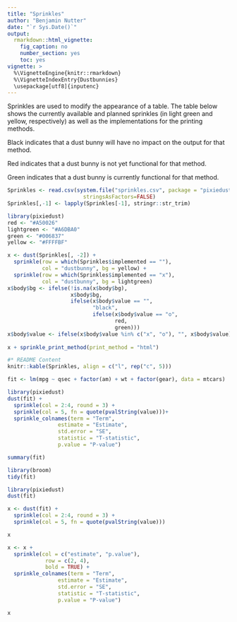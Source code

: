 ```yaml
---
title: "Sprinkles"
author: "Benjamin Nutter"
date: "`r Sys.Date()`"
output:
  rmarkdown::html_vignette:
    fig_caption: no
    number_section: yes
    toc: yes
vignette: >
  %\VignetteEngine{knitr::rmarkdown}
  %\VignetteIndexEntry{Dustbunnies}
  \usepackage[utf8]{inputenc}
---
```


Sprinkles are used to modify the appearance of a table. The table below shows the currently available and planned sprinkles (in light green and yellow, respectively) as well as the implementations for the printing methods.

Black indicates that a dust bunny will have no impact on the output for that method.

Red indicates that a dust bunny is not yet functional for that method.

Green indicates that a dust bunny is currently functional for that method.


```r
Sprinkles <- read.csv(system.file("sprinkles.csv", package = "pixiedust"),
                        stringsAsFactors=FALSE)
Sprinkles[,-1] <- lapply(Sprinkles[-1], stringr::str_trim)
```

```r
library(pixiedust)
red <- "#A50026"
lightgreen <- "#A6DBA0"
green <- "#006837"
yellow <- "#FFFFBF"

x <- dust(Sprinkles[, -2]) + 
  sprinkle(row = which(Sprinkles$implemented == ""), 
           col = "dustbunny", bg = yellow) + 
  sprinkle(row = which(Sprinkles$implemented == "x"),
           col = "dustbunny", bg = lightgreen)
x$body$bg <- ifelse(!is.na(x$body$bg),
                    x$body$bg,
                    ifelse(x$body$value == "",
                           "black",
                           ifelse(x$body$value == "o",
                                  red,
                                  green)))
x$body$value <- ifelse(x$body$value %in% c("x", "o"), "", x$body$value)
  
x + sprinkle_print_method(print_method = "html")

```

```r
#* README Content
knitr::kable(Sprinkles, align = c("l", rep("c", 5)))

fit <- lm(mpg ~ qsec + factor(am) + wt + factor(gear), data = mtcars)

library(pixiedust)
dust(fit) + 
  sprinkle(col = 2:4, round = 3) + 
  sprinkle(col = 5, fn = quote(pvalString(value)))+ 
  sprinkle_colnames(term = "Term", 
                estimate = "Estimate", 
                std.error = "SE",
                statistic = "T-statistic", 
                p.value = "P-value")

summary(fit)

library(broom)
tidy(fit)

library(pixiedust)
dust(fit)

x <- dust(fit) + 
  sprinkle(col = 2:4, round = 3) + 
  sprinkle(col = 5, fn = quote(pvalString(value)))

x

x <- x + 
  sprinkle(col = c("estimate", "p.value"), 
            row = c(2, 4), 
            bold = TRUE) + 
  sprinkle_colnames(term = "Term", 
                estimate = "Estimate", 
                std.error = "SE",
                statistic = "T-statistic", 
                p.value = "P-value")

x
```